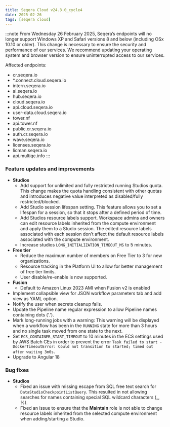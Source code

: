 ```yaml
---
title: Seqera Cloud v24.3.0_cycle4
date: 2025-02-26
tags: [seqera cloud]
---
```


:::note
From Wednesday 26 February 2025, Seqera’s endpoints will no longer support Windows XP and Safari versions 8 and below (including OSx 10.10 or older). This change is necessary to ensure the security and performance of our services. We recommend updating your operating system and browser version to ensure uninterrupted access to our services.

Affected endpoints: 
- cr.seqera.io
- *.connect.cloud.seqera.io
- intern.seqera.io
- ai.seqera.io
- hub.seqera.io
- cloud.seqera.io
- api.cloud.seqera.io
- user-data.cloud.seqera.io
- tower.nf
- api.tower.nf
- public.cr.seqera.io
- auth.cr.seqera.io
- wave.seqera.io
- licenses.seqera.io
- licman.seqera.io
- api.multiqc.info
:::

### Feature updates and improvements

- **Studios**
  - Add support for unlimited and fully restricted running Studios quota. This change makes the quota handling consistent with other quotas and introduces negative value interpreted as disabled/fully restricted/blocked.
  - Add Studio session lifespan setting. This feature allows you to set a lifespan for a session, so that it stops after a defined period of time.
  - Add Studios resource labels support. Workspace admins and owners can edit resource labels inherited from the compute environment and apply them to a Studio session. The edited resource labels associated with each session don’t affect the default resource labels associated with the compute environment.
  - Increase studios `LONG_INITIALIZATION_TIMEOUT_MS` to 5 minutes.
- **Free tier**
  - Reduce the maximum number of members on Free Tier to 3 for new organizations.
  - Resource tracking in the Platform UI to allow for better management of free tier limits.
  - User disable/re-enable is now supported.
- **Fusion**
  - Default to Amazon Linux 2023 AMI when Fusion v2 is enabled
- Implement collapsible view for JSON workflow parameters tab and add view as YAML option.
- Notify the user when secrets cleanup fails.
- Update the Pipeline name regular expression to allow Pipeline names containing dots ('.').
- Mark long-running jobs with a warning: This warning will be displayed when a workflow has been in the `RUNNING` state for more than 3 hours and no single task moved from one state to the next.
- Set `ECS_CONTAINER_START_TIMEOUT` to 10 minutes in the ECS settings used by AWS Batch CEs in order to prevent the error `Task failed to start - DockerTimeoutError: Could not transition to started; timed out after waiting 3m0s`.
- Upgrade to Angular 18

### Bug fixes

- **Studios**
  - Fixed an issue with missing escape from SQL free text search for `DataStudioCheckpointListQuery`. This resulted in not allowing searches for names containing special SQL wildcard characters (_, %).
  - Fixed an issue to ensure that the **Maintain** role is not able to change resource labels inherited from the selected compute environment when adding/starting a Studio.


